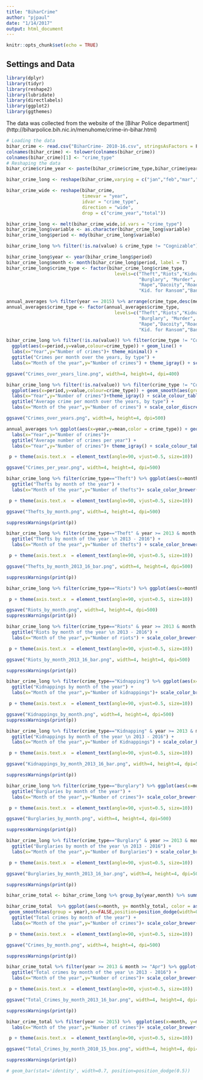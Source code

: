 ```yaml
---
title: "BiharCrime"
author: "pjpaul"
date: "1/14/2017"
output: html_document
---
```


```r
knitr::opts_chunk$set(echo = TRUE)
```

## Settings and Data
```r
library(dplyr)
library(tidyr)
library(reshape2)
library(lubridate)
library(directlabels)
library(ggplot2)
library(ggthemes)
```

  The data was collected from the website of the [Bihar Police department] (http://biharpolice.bih.nic.in/menuhome/crime-in-bihar.html)

```r
# Loading the data
bihar_crime <- read.csv("BiharCrime- 2010-16.csv", stringsAsFactors = F)
colnames(bihar_crime) <- tolower(colnames(bihar_crime))
colnames(bihar_crime)[1] <- "crime_type"
# Reshaping the data
bihar_crime$crime_year <- paste(bihar_crime$crime_type,bihar_crime$year,sep = "*")
```
```r
bihar_crime_long <- reshape(bihar_crime,varying = c("jan","feb","mar","apr","may","june","july","aug","sep","oct","nov","dec","total"),timevar = "crime_year",ids = c("jan","feb","mar","apr","may","june","july","aug","sep","oct","nov","dec","total","year"),direction = "wide")
```
```r
bihar_crime_wide <- reshape(bihar_crime,
                            timevar = "year",
                            idvar = "crime_type",
                            direction = "wide",
                            drop = c("crime_year","total"))
```
```r
bihar_crime_long <- melt(bihar_crime_wide,id.vars = "crime_type")
bihar_crime_long$variable <- as.character(bihar_crime_long$variable)
bihar_crime_long$period <- mdy(bihar_crime_long$variable)   

```


```r
bihar_crime_long %>% filter(!is.na(value) & crime_type != "Cognizable") %>%  group_by(crime_type,year = year(period)) %>% summarise(mean=mean(value)) -> annual_averages

bihar_crime_long$year <- year(bihar_crime_long$period)
bihar_crime_long$month <- month(bihar_crime_long$period, label = T)
bihar_crime_long$crime_type <- factor(bihar_crime_long$crime_type,
                                        levels=c("Theft","Riots","Kidnapping",
                                                 "Burglary", "Murder", "Robbery","Road Robbery",
                                                 "Rape","Dacoity","Road Dacoity",
                                                 "Kid. for Ransom","Bank Dacoity","Bank Robbery"))

annual_averages %>% filter(year == 2015) %>% arrange(crime_type,desc(mean))
annual_averages$crime_type <- factor(annual_averages$crime_type,
                                        levels=c("Theft","Riots","Kidnapping",
                                                 "Burglary", "Murder", "Robbery","Road Robbery",
                                                 "Rape","Dacoity","Road Dacoity",
                                                 "Kid. for Ransom","Bank Dacoity","Bank Robbery"))

```
```r
bihar_crime_long %>% filter(!is.na(value)) %>% filter(crime_type != "Cognizable") %>% filter(year >= 2013) %>% 
  ggplot(aes(x=period,y=value,colour=crime_type)) + geom_line() +
  labs(x="Year",y="Number of crimes")+ theme_minimal() + 
  ggtitle("Crimes per month over the years, by type") +
  labs(x="Month of the year",y="Number of crimes") + theme_igray() + scale_colour_tableau() + scale_color_discrete(name= "Crime Type")

ggsave("Crimes_over_years_line.png", width=4, height=4, dpi=400)
```

```r
bihar_crime_long %>% filter(!is.na(value)) %>% filter(crime_type != "Cognizable") %>% filter(year >= 2013) %>% 
  ggplot(aes(x=period,y=value,colour=crime_type)) + geom_smooth(aes(group = crime_type),se=FALSE,position=position_dodge(width=0.2),size=0.6) +
  labs(x="Year",y="Number of crimes")+theme_igray() + scale_colour_tableau() +
  ggtitle("Average crime per month over the years, by type") +
  labs(x="Month of the year",y="Number of crimes") + scale_color_discrete(name= "Crime Type")

ggsave("Crimes_over_years.png", width=4, height=4, dpi=500)
```


```r
annual_averages %>% ggplot(aes(x=year,y=mean,color = crime_type)) + geom_smooth(aes(group = crime_type),se=FALSE) +
  labs(x="Year",y="Number of crimes")+
  ggtitle("Average number of crimes per year") +
  labs(x="Year",y="Number of crimes")+ theme_igray() + scale_colour_tableau() + scale_color_discrete(name= "Crime Type") -> p

 p + theme(axis.text.x  = element_text(angle=90, vjust=0.5, size=10)) 

ggsave("Crimes_per_year.png", width=4, height=4, dpi=500)

```

```r
bihar_crime_long %>% filter(crime_type=="Theft") %>% ggplot(aes(x=month, y= value, color = as.factor(year))) + geom_smooth(aes(group = year),se=FALSE,position=position_dodge(width=0.2)) + 
  ggtitle("Thefts by month of the year") +
  labs(x="Month of the year",y="Number of thefts")+ scale_color_brewer(name = "Years", labels = c(2010:2016), type = "qual", palette = 3) + theme_bw(base_size = 12, base_family = "Helvetica")+ theme_minimal() + theme_igray() + scale_colour_tableau() + scale_color_discrete(name= "Years")-> p

 p + theme(axis.text.x  = element_text(angle=90, vjust=0.5, size=10)) 

ggsave("Thefts_by_month.png", width=4, height=4, dpi=500)

suppressWarnings(print(p))
```

```r
bihar_crime_long %>% filter(crime_type=="Theft" & year >= 2013 & month >= "Apr") %>% ggplot(aes(x=month, y=value,fill=as.factor(year))) + geom_bar(stat='identity', width=0.5, position=position_dodge(0.5)) + 
  ggtitle("Thefts by month of the year \n 2013 - 2016") +
  labs(x="Month of the year",y="Number of thefts") + scale_color_brewer(name = "Years", labels = c(2013:2016), type = "qual", palette = 2) + theme_bw(base_size = 12, base_family = "Helvetica")+ theme_minimal() + scale_fill_discrete(name="Years") + theme_igray() + scale_colour_tableau() -> p

 p + theme(axis.text.x  = element_text(angle=90, vjust=0.5, size=10)) 

ggsave("Thefts_by_month_2013_16_bar.png", width=4, height=4, dpi=500)

suppressWarnings(print(p))
```

```r
bihar_crime_long %>% filter(crime_type=="Riots") %>% ggplot(aes(x=month, y= value, color = as.factor(year))) + geom_smooth(aes(group = year),se=FALSE)  + ggtitle("Riots by month of the year") + labs(x="Month of the year",y="Number of riots")+ scale_color_brewer(name = "Years", labels = c(2010:2016), type = "qual", palette = 3) + theme_bw(base_size = 12, base_family = "Helvetica")+ theme_minimal()-> p

 p + theme(axis.text.x  = element_text(angle=90, vjust=0.5, size=10)) 

ggsave("Riots_by_month.png", width=4, height=4, dpi=500)
suppressWarnings(print(p))
```
```r
bihar_crime_long %>% filter(crime_type=="Riots" & year >= 2013 & month >= "Apr") %>% ggplot(aes(x=month, y=value,fill=as.factor(year))) + geom_bar(stat='identity', width=0.5, position=position_dodge(0.5)) + 
  ggtitle("Riots by month of the year \n 2013 - 2016") +
  labs(x="Month of the year",y="Number of riots") + scale_color_brewer(name = "Years", labels = c(2013:2016), type = "qual", palette = 2) + theme_bw(base_size = 12, base_family = "Helvetica")+ theme_minimal() + scale_fill_discrete(name="Years") + theme_igray() + scale_colour_tableau()-> p

 p + theme(axis.text.x  = element_text(angle=90, vjust=0.5, size=10)) 

ggsave("Riots_by_month_2013_16_bar.png", width=4, height=4, dpi=500)

suppressWarnings(print(p))
```

```r
bihar_crime_long %>% filter(crime_type=="Kidnapping") %>% ggplot(aes(x=month, y= value, color = as.factor(year))) + geom_smooth(aes(group = year),se=FALSE,position=position_dodge(width=0.2))   + 
  ggtitle("Kidnappings by month of the year") +
  labs(x="Month of the year",y="Number of kidnappings")+ scale_color_brewer(name = "Years", labels = c(2010:2016), type = "qual", palette = 3) + theme_bw(base_size = 12, base_family = "Helvetica")+ theme_minimal() -> p

 p + theme(axis.text.x  = element_text(angle=90, vjust=0.5, size=10)) 

ggsave("Kidnappings_by_month.png", width=4, height=4, dpi=500)
suppressWarnings(print(p))
```
```r
bihar_crime_long %>% filter(crime_type=="Kidnapping" & year >= 2013 & month >= "Apr") %>% ggplot(aes(x=month, y=value,fill=as.factor(year))) + geom_bar(stat='identity', width=0.5, position=position_dodge(0.5)) + 
  ggtitle("Kidnappings by month of the year \n 2013 - 2016") +
  labs(x="Month of the year",y="Number of Kidnappings") + scale_color_brewer(name = "Years", labels = c(2013:2016), type = "qual", palette = 2) + theme_bw(base_size = 12, base_family = "Helvetica")+ theme_minimal() + scale_fill_discrete(name="Years") + theme_igray() + scale_colour_tableau()-> p

 p + theme(axis.text.x  = element_text(angle=90, vjust=0.5, size=10)) 

ggsave("Kidnappings_by_month_2013_16_bar.png", width=4, height=4, dpi=500)

suppressWarnings(print(p))
```
```r
bihar_crime_long %>% filter(crime_type=="Burglary") %>% ggplot(aes(x=month, y= value, color = as.factor(year))) + geom_smooth(aes(group = year),se=FALSE,position=position_dodge(width=0.2)) +
  ggtitle("Burglaries by month of the year") +
  labs(x="Month of the year",y="Number of crimes")+ scale_color_brewer(name = "Years", labels = c(2010:2016), type = "qual", palette = 3) + theme_bw(base_size = 12, base_family = "Helvetica")+ theme_minimal() -> p

 p + theme(axis.text.x  = element_text(angle=90, vjust=0.5, size=10)) 

ggsave("Burglaries_by_month.png", width=4, height=4, dpi=500)

suppressWarnings(print(p))
```

```r
bihar_crime_long %>% filter(crime_type=="Burglary" & year >= 2013 & month >= "Apr") %>% ggplot(aes(x=month, y=value,fill=as.factor(year))) + geom_bar(stat='identity', width=0.5, position=position_dodge(0.5)) + 
  ggtitle("Burglaries by month of the year \n 2013 - 2016") +
  labs(x="Month of the year",y="Number of Burglaries") + scale_color_brewer(name = "Years", labels = c(2013:2016), type = "qual", palette = 2) + theme_bw(base_size = 12, base_family = "Helvetica")+ theme_minimal() + scale_fill_discrete(name="Years")+ theme_igray() + scale_colour_tableau()  -> p

 p + theme(axis.text.x  = element_text(angle=90, vjust=0.5, size=10)) 

ggsave("Burglaries_by_month_2013_16_bar.png", width=4, height=4, dpi=500)

suppressWarnings(print(p))
```

```r
bihar_crime_total <- bihar_crime_long %>% group_by(year,month) %>% summarise(monthly_total=sum(value))
```
```r
bihar_crime_total  %>% ggplot(aes(x=month, y= monthly_total, color = as.factor(year))) +
 geom_smooth(aes(group = year),se=FALSE,position=position_dodge(width=0.2)) +
  ggtitle("Total crimes by month of the year") +
  labs(x="Month of the year",y="Number of crimes")+ scale_color_brewer(name = "Years", labels = c(2010:2016), type = "qual", palette = 3) + theme_bw(base_size = 12, base_family = "Helvetica")+ theme_minimal() -> p

 p + theme(axis.text.x  = element_text(angle=90, vjust=0.5, size=10)) 

ggsave("Crimes_by_month.png", width=4, height=4, dpi=500)

suppressWarnings(print(p))
```
```r
bihar_crime_total %>% filter(year >= 2013 & month >= "Apr") %>% ggplot(aes(x=month, y=monthly_total,fill=as.factor(year))) + geom_bar(stat='identity', width=0.5, position=position_dodge(0.5)) +  
  ggtitle("Total crimes by month of the year \n 2013 - 2016") +
  labs(x="Month of the year",y="Number of crimes")+ scale_color_brewer(name = "Years", labels = c(2010:2016), type = "qual", palette = 3) + theme_bw(base_size = 12, base_family = "Helvetica")+ theme_minimal() + scale_fill_discrete(name="Years") + theme_igray() + scale_colour_tableau() -> p

 p + theme(axis.text.x  = element_text(angle=90, vjust=0.5, size=10)) 

ggsave("Total_Crimes_by_month_2013_16_bar.png", width=4, height=4, dpi=500)

suppressWarnings(print(p))
```
```r
bihar_crime_total %>% filter(year <= 2015) %>%  ggplot(aes(x=month, y=monthly_total)) + geom_boxplot()  +  ggtitle("Total crimes by month of the year \n 2010-2015") +
  labs(x="Month of the year",y="Number of crimes")+ scale_color_brewer(name = "Years", labels = c(2010:2016), type = "qual", palette = 3) + theme_bw(base_size = 8, base_family = "Helvetica")+ theme_minimal() + scale_fill_discrete(name="Years") + theme_igray() -> p

 p + theme(axis.text.x  = element_text(angle=90, vjust=0.5, size=10)) 

ggsave("Total_Crimes_by_month_2010_15_box.png", width=4, height=4, dpi=500)

suppressWarnings(print(p))

# geom_bar(stat='identity', width=0.7, position=position_dodge(0.5))
```